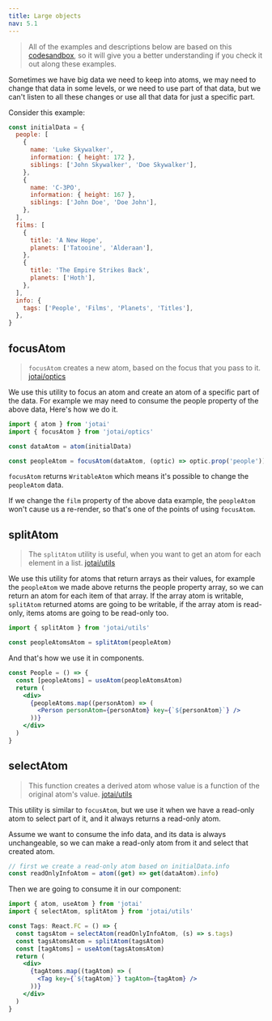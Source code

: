 ```yaml
---
title: Large objects
nav: 5.1
---
```


> All of the examples and descriptions below are based on this [codesandbox](https://codesandbox.io/s/zealous-sun-f2qnl?file=/src/App.tsx), so it will give you a better understanding if you check it out along these examples.

Sometimes we have big data we need to keep into atoms, we may need to change that data in some levels, or we need to use part of that data, but we can't listen to all these changes or use all that data for just a specific part.

Consider this example:

```jsx
const initialData = {
  people: [
    {
      name: 'Luke Skywalker',
      information: { height: 172 },
      siblings: ['John Skywalker', 'Doe Skywalker'],
    },
    {
      name: 'C-3PO',
      information: { height: 167 },
      siblings: ['John Doe', 'Doe John'],
    },
  ],
  films: [
    {
      title: 'A New Hope',
      planets: ['Tatooine', 'Alderaan'],
    },
    {
      title: 'The Empire Strikes Back',
      planets: ['Hoth'],
    },
  ],
  info: {
    tags: ['People', 'Films', 'Planets', 'Titles'],
  },
}
```

## focusAtom

> `focusAtom` creates a new atom, based on the focus that you pass to it. [jotai/optics](../integrations/optics.mdx#focus-atom)

We use this utility to focus an atom and create an atom of a specific part of the data. For example we may need to consume the people property of the above data, Here's how we do it.

```jsx
import { atom } from 'jotai'
import { focusAtom } from 'jotai/optics'

const dataAtom = atom(initialData)

const peopleAtom = focusAtom(dataAtom, (optic) => optic.prop('people'))
```

`focusAtom` returns `WritableAtom` which means it's possible to change the `peopleAtom` data.

If we change the `film` property of the above data example, the `peopleAtom` won't cause us a re-render, so that's one of the points of using `focusAtom`.

## splitAtom

> The `splitAtom` utility is useful, when you want to get an atom for each element in a list. [jotai/utils](../api/utils.mdx#split-atom)

We use this utility for atoms that return arrays as their values, for example the `peopleAtom` we made above returns the people property array, so we can return an atom for each item of that array. If the array atom is writable, `splitAtom` returned atoms are going to be writable, if the array atom is read-only, items atoms are going to be read-only too.

```jsx
import { splitAtom } from 'jotai/utils'

const peopleAtomsAtom = splitAtom(peopleAtom)
```

And that's how we use it in components.

```jsx
const People = () => {
  const [peopleAtoms] = useAtom(peopleAtomsAtom)
  return (
    <div>
      {peopleAtoms.map((personAtom) => (
        <Person personAtom={personAtom} key={`${personAtom}`} />
      ))}
    </div>
  )
}
```

## selectAtom

> This function creates a derived atom whose value is a function of the original atom's value. [jotai/utils](../api/utils.mdx#select-atom)

This utility is similar to `focusAtom`, but we use it when we have a read-only atom to select part of it, and it always returns a read-only atom.

Assume we want to consume the info data, and its data is always unchangeable, so we can make a read-only atom from it and select that created atom.

```jsx
// first we create a read-only atom based on initialData.info
const readOnlyInfoAtom = atom((get) => get(dataAtom).info)
```

Then we are going to consume it in our component:

```jsx
import { atom, useAtom } from 'jotai'
import { selectAtom, splitAtom } from 'jotai/utils'

const Tags: React.FC = () => {
  const tagsAtom = selectAtom(readOnlyInfoAtom, (s) => s.tags)
  const tagsAtomsAtom = splitAtom(tagsAtom)
  const [tagAtoms] = useAtom(tagsAtomsAtom)
  return (
    <div>
      {tagAtoms.map((tagAtom) => (
        <Tag key={`${tagAtom}`} tagAtom={tagAtom} />
      ))}
    </div>
  )
}
```
